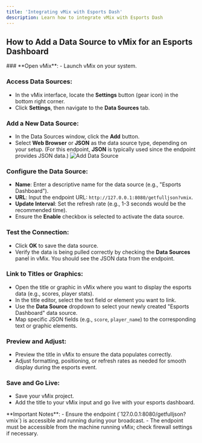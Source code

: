 ```yaml
---
title: 'Integrating vMix with Esports Dash'
description: Learn how to integrate vMix with Esports Dash
---
```


## How to Add a Data Source to vMix for an Esports Dashboard


<Steps  >
### **Open vMix**:
   - Launch vMix on your system.

### **Access Data Sources**:
   - In the vMix interface, locate the **Settings** button (gear icon) in the bottom right corner.
   - Click **Settings**, then navigate to the **Data Sources** tab.

### **Add a New Data Source**:
   - In the Data Sources window, click the **Add** button.
   - Select **Web Browser** or **JSON** as the data source type, depending on your setup. (For this endpoint, **JSON** is typically used since the endpoint provides JSON data.)
   ![Add Data Source](/images/vmix/add-data-source.webp)

### **Configure the Data Source**:
   - **Name**: Enter a descriptive name for the data source (e.g., "Esports Dashboard").
   - **URL**: Input the endpoint URL: `http://127.0.0.1:8080/getfulljson?vmix`.
   - **Update Interval**: Set the refresh rate (e.g., 1-3 seconds would be the recommended time).
   - Ensure the **Enable** checkbox is selected to activate the data source.

### **Test the Connection**:
   - Click **OK** to save the data source.
   - Verify the data is being pulled correctly by checking the **Data Sources** panel in vMix. You should see the JSON data from the endpoint.

### **Link to Titles or Graphics**:
   - Open the title or graphic in vMix where you want to display the esports data (e.g., scores, player stats).
   - In the title editor, select the text field or element you want to link.
   - Use the **Data Source** dropdown to select your newly created "Esports Dashboard" data source.
   - Map specific JSON fields (e.g., `score`, `player_name`) to the corresponding text or graphic elements.

### **Preview and Adjust**:
   - Preview the title in vMix to ensure the data populates correctly.
   - Adjust formatting, positioning, or refresh rates as needed for smooth display during the esports event.

### **Save and Go Live**:
   - Save your vMix project.
   - Add the title to your vMix input and go live with your esports dashboard.
</Steps>


<Callout emoji='⚠️' type="info">
  **Important Notes**:
  - Ensure the endpoint (`127.0.0.1:8080/getfulljson?vmix`) is accessible and running during your broadcast.
  - The endpoint must be accessible from the machine running vMix; check firewall settings if necessary.
</Callout>
